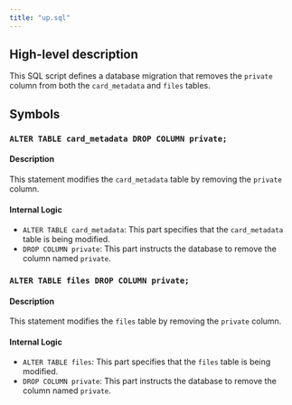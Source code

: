 ```yaml
---
title: "up.sql"
---
```


## High-level description
This SQL script defines a database migration that removes the `private` column from both the `card_metadata` and `files` tables. 

## Symbols

### `ALTER TABLE card_metadata DROP COLUMN private;`
#### Description
This statement modifies the `card_metadata` table by removing the `private` column.

#### Internal Logic
- `ALTER TABLE card_metadata`: This part specifies that the `card_metadata` table is being modified.
- `DROP COLUMN private`: This part instructs the database to remove the column named `private`.

### `ALTER TABLE files DROP COLUMN private;`
#### Description
This statement modifies the `files` table by removing the `private` column.

#### Internal Logic
- `ALTER TABLE files`: This part specifies that the `files` table is being modified.
- `DROP COLUMN private`: This part instructs the database to remove the column named `private`. 
